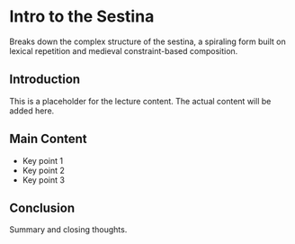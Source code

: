 # Intro to the Sestina

Breaks down the complex structure of the sestina, a spiraling form built on lexical repetition and medieval constraint-based composition.

## Introduction

This is a placeholder for the lecture content. The actual content will be added here.

## Main Content

- Key point 1
- Key point 2
- Key point 3

## Conclusion

Summary and closing thoughts.
